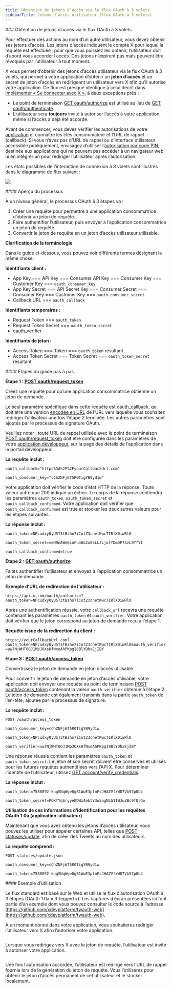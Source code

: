 ```yaml
---
title: Obtention de jetons d’accès via le flux OAuth à 3 volets
sidebarTitle: Jetons d’accès utilisateur (flux OAuth à 3 volets)
---
```



<div id="obtaining-access-tokens-using-3-legged-oauth-flow">
  ### Obtention de jetons d’accès via le flux OAuth à 3 volets
</div>

Pour effectuer des actions au nom d’un autre utilisateur, vous devez obtenir ses jetons d’accès. Les jetons d’accès indiquent le compte X pour lequel la requête est effectuée ; pour que vous puissiez les obtenir, l’utilisateur doit d’abord vous accorder l’accès. Ces jetons n’expirent pas mais peuvent être révoqués par l’utilisateur à tout moment.

X vous permet d’obtenir des jetons d’accès utilisateur via le flux OAuth à 3 volets, qui permet à votre application d’obtenir un **jeton d’accès** et un secret de jeton d’accès en redirigeant un utilisateur vers X afin qu’il autorise votre application. Ce flux est presque identique à celui décrit dans [Implémenter « Se connecter avec X »](/fr/resources/fundamentals/authentication/guides/log-in-with-x), à deux exceptions près :

* Le point de terminaison [GET oauth/authorize](/fr/resources/fundamentals/authentication/api-reference#get-oauth-authorize) est utilisé au lieu de [GET oauth/authenticate](/fr/resources/fundamentals/authentication/api-reference#get-oauth-authenticate).
* L’utilisateur sera **toujours** invité à autoriser l’accès à votre application, même si l’accès a déjà été accordé.

Avant de commencer, vous devez vérifier les autorisations de votre [application](/fr/resources/fundamentals/developer-apps) et connaître les clés consommateur et l’URL de rappel (callback). Si vous n’avez pas d’URL de rappel ou d’interface utilisateur accessible publiquement, envisagez d’utiliser l’[autorisation par code PIN](/fr/resources/fundamentals/authentication/oauth-1-0a/pin-based-oauth), destinée aux applications qui ne peuvent pas accéder à un navigateur web ni en intégrer un pour rediriger l’utilisateur après l’autorisation.

Les états possibles de l’interaction de connexion à 3 volets sont illustrés dans le diagramme de flux suivant :

![](https://cdn.cms-twdigitalassets.com/content/dam/developer-twitter/docs/obtaining-access-tokens.png.twimg.1920.png)

<div id="overview-of-the-process">
  #### Aperçu du processus
</div>

À un niveau général, le processus OAuth à 3 étapes va :

1. Créer une requête pour permettre à une application consommatrice d’obtenir un jeton de requête.
2. Faire authentifier l’utilisateur, puis envoyer à l’application consommatrice un jeton de requête.
3. Convertir le jeton de requête en un jeton d’accès utilisateur utilisable.

**Clarification de la terminologie**

Dans le guide ci-dessous, vous pouvez voir différents termes désignant la même chose.

**Identifiants client :**

* App Key === API Key === Consumer API Key === Consumer Key === Customer Key === `oauth_consumer_key`
* App Key Secret === API Secret Key === Consumer Secret === Consumer Key === Customer Key === `oauth_consumer_secret`
* Callback URL === `oauth_callback`
   

**Identifiants temporaires :**

* Request Token === `oauth_token`
* Request Token Secret === `oauth_token_secret`
* oauth_verifier
   

**Identifiants de jeton :**

* Access Token === Token === `oauth_token` résultant
* Access Token Secret === Token Secret === `oauth_token_secret` résultant

<div id="walkthrough-steps">
  #### Étapes du guide pas à pas
</div>

**Étape 1 : [POST oauth/request_token](/fr/resources/fundamentals/authentication/api-reference#post-oauth-request-token)**

Créez une requête pour qu’une application consommatrice obtienne un jeton de demande.

Le seul paramètre spécifique dans cette requête est oauth_callback, qui doit être une version [encodée en URL](/fr/resources/fundamentals/authentication/oauth-1-0a/percent-encoding-parameters) de l’URL vers laquelle vous souhaitez rediriger l’utilisateur une fois l’étape 2 terminée. Les autres paramètres sont ajoutés par le processus de signature OAuth.

Veuillez noter : toute URL de rappel utilisée avec le point de terminaison [POST oauth/request_token](/fr/resources/fundamentals/authentication/api-reference#post-oauth-request-token) doit être configurée dans les paramètres de votre [application développeur](/fr/resources/fundamentals/developer-apps), sur la page des détails de l’application dans le portail développeur.
 

**La requête inclut :**

`oauth_callback="https%3A%2F%2FyourCallbackUrl.com"`

`oauth_consumer_key="cChZNFj6T5R0TigYB9yd1w" `

Votre application doit vérifier le code d’état HTTP de la réponse. Toute valeur autre que 200 indique un échec. Le corps de la réponse contiendra les paramètres `oauth_token`, `oauth_token_secret` et `oauth_callback_confirmed`. Votre application doit vérifier que `oauth_callback_confirmed` est true et stocker les deux autres valeurs pour les étapes suivantes.
 

**La réponse inclut :**

`oauth_token=NPcudxy0yU5T3tBzho7iCotZ3cnetKwcTIRlX0iwRl0`

`oauth_token_secret=veNRnAWe6inFuo8o2u8SLLZLjolYDmDP7SzL0YfYI`

`oauth_callback_confirmed=true`

**Étape 2 : [GET oauth/authorize](/fr/resources/fundamentals/authentication/api-reference#get-oauth-authorize)**

Faites authentifier l’utilisateur et envoyez à l’application consommatrice un jeton de demande.
 

**Exemple d’URL de redirection de l’utilisateur :**

`https://api.x.com/oauth/authorize?oauth_token=NPcudxy0yU5T3tBzho7iCotZ3cnetKwcTIRlX0iwRl0`

Après une authentification réussie, votre `callback_url` recevra une requête contenant les paramètres `oauth_token` et `oauth_verifier`. Votre application doit vérifier que le jeton correspond au jeton de demande reçu à l’étape 1.
 

**Requête issue de la redirection du client :**

`https://yourCallbackUrl.com?oauth_token=NPcudxy0yU5T3tBzho7iCotZ3cnetKwcTIRlX0iwRl0&oauth_verifier=uw7NjWHT6OJ1MpJOXsHfNxoAhPKpgI8BlYDhxEjIBY`

**Étape 3 : [POST oauth/access_token](/fr/resources/fundamentals/authentication/api-reference#post-oauth-access-token)**

Convertissez le jeton de demande en jeton d’accès utilisable.

Pour convertir le jeton de demande en jeton d’accès utilisable, votre application doit envoyer une requête au point de terminaison [POST oauth/access_token](/fr/resources/fundamentals/authentication/api-reference#post-oauth-access-token) contenant la valeur `oauth_verifier` obtenue à l’étape 2. Le jeton de demande est également transmis dans la partie `oauth_token` de l’en-tête, ajoutée par le processus de signature.
 

**La requête inclut :**

`POST /oauth/access_token`

`oauth_consumer_key=cChZNFj6T5R0TigYB9yd1w`

`oauth_token=NPcudxy0yU5T3tBzho7iCotZ3cnetKwcTIRlX0iwRl0`

`oauth_verifier=uw7NjWHT6OJ1MpJOXsHfNxoAhPKpgI8BlYDhxEjIBY`

Une réponse réussie contient les paramètres `oauth_token` et `oauth_token_secret`. Le jeton et son secret doivent être conservés et utilisés pour les futures requêtes authentifiées vers l’API X. Pour déterminer l’identité de l’utilisateur, utilisez [GET account/verify_credentials](/fr/resources/fundamentals/authentication/api-reference).
 

**La réponse inclut :**

`oauth_token=7588892-kagSNqWge8gB1WwE3plnFsJHAZVfxWD7Vb57p0b4`

`oauth_token_secret=PbKfYqSryyeKDWz4ebtY3o5ogNLG11WJuZBc9fQrQo`

**Utilisation de ces informations d’identification pour les requêtes OAuth 1.0a (application-utilisateur)**

Maintenant que vous avez obtenu les jetons d’accès utilisateur, vous pouvez les utiliser pour appeler certaines API, telles que [POST statuses/update](/fr/x-api/posts/manage-tweets/introduction), afin de créer des Tweets au nom des utilisateurs.
 

**La requête comprend :**

`POST statuses/update.json`

`oauth_consumer_key=cChZNFj6T5R0TigYB9yd1w`

`oauth_token=7588892-kagSNqWge8gB1WwE3plnFsJHAZVfxWD7Vb57p0b4`

<div id="sample-use-case">
  #### Exemple d’utilisation
</div>

Le flux standard est basé sur le Web et utilise le flux d’autorisation OAuth à 3 étapes (OAuth 1.0a « 3-legged »). Les captures d’écran présentées ici font partie d’un exemple dont vous pouvez consulter le code source à l’adresse [https://github.com/xdevplatform/twauth-web](https://github.com/xdevplatform/twauth-web).

À un moment donné dans votre application, vous souhaiterez rediriger l’utilisateur vers X afin d’autoriser votre application.

<Frame>
  <img src="/images/twauth-web-2.png" alt="" />
</Frame>

Lorsque vous redirigez vers X avec le jeton de requête, l’utilisateur est invité à autoriser votre application.

<Frame>
  <img src="/images/twauth-web-3.png" alt="" />
</Frame>

Une fois l’autorisation accordée, l’utilisateur est redirigé vers l’URL de rappel fournie lors de la génération du jeton de requête. Vous l’utiliserez pour obtenir le jeton d’accès permanent de cet utilisateur et le stocker localement.

<Frame>
  <img src="/images/twauth-web-4.png" alt="" />
</Frame>